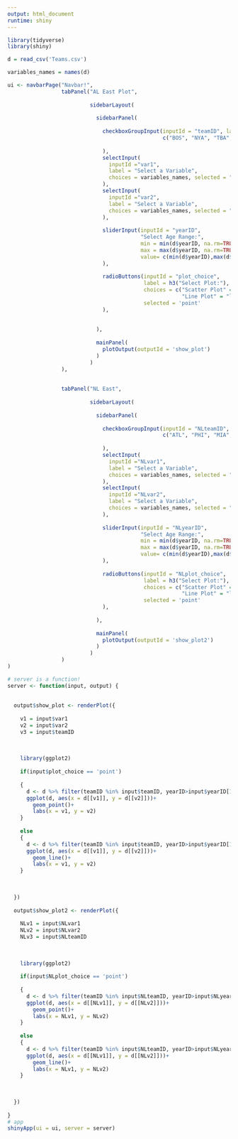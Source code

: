 ```yaml
---
output: html_document
runtime: shiny
---
```

```r
library(tidyverse)
library(shiny)

d = read_csv('Teams.csv')

variables_names = names(d)

ui <- navbarPage("Navbar!",
                 tabPanel("AL East Plot",
                          
                          sidebarLayout(
                            
                            sidebarPanel(
                              
                              checkboxGroupInput(inputId = "teamID", label = "Select AL East Team",
                                                 c("BOS", "NYA", "TBA", "BAL", "TOR"), inline = TRUE
                                                 
                              ),
                              selectInput(
                                inputId ="var1",
                                label = "Select a Variable",
                                choices = variables_names, selected = "yearID"
                              ),
                              selectInput(
                                inputId ="var2",
                                label = "Select a Variable",
                                choices = variables_names, selected = "HR"
                              ),
                              
                              sliderInput(inputId = "yearID",
                                          "Select Age Range:",
                                          min = min(d$yearID, na.rm=TRUE),
                                          max = max(d$yearID, na.rm=TRUE),
                                          value= c(min(d$yearID),max(d$yearID))
                              ),
                              
                              radioButtons(inputId = "plot_choice", 
                                           label = h3("Select Plot:"),
                                           choices = c("Scatter Plot" = "point",
                                                       "Line Plot" = "line"),
                                           selected = 'point'
                              ), 
                              
     
                            ),
                            
                            mainPanel(
                              plotOutput(outputId = 'show_plot')
                            )
                          )
                 ),
                 
                 
                 tabPanel("NL East",
                          
                          sidebarLayout(
                            
                            sidebarPanel(
                              
                              checkboxGroupInput(inputId = "NLteamID", label = "Select NL East Team",
                                                 c("ATL", "PHI", "MIA", "NYN", "WAS"), inline = TRUE
                                                 
                              ),
                              selectInput(
                                inputId ="NLvar1",
                                label = "Select a Variable",
                                choices = variables_names, selected = "yearID"
                              ),
                              selectInput(
                                inputId ="NLvar2",
                                label = "Select a Variable",
                                choices = variables_names, selected = "HR"
                              ),
                              
                              sliderInput(inputId = "NLyearID",
                                          "Select Age Range:",
                                          min = min(d$yearID, na.rm=TRUE),
                                          max = max(d$yearID, na.rm=TRUE),
                                          value= c(min(d$yearID),max(d$yearID))
                              ),
                              
                              radioButtons(inputId = "NLplot_choice", 
                                           label = h3("Select Plot:"),
                                           choices = c("Scatter Plot" = "point",
                                                       "Line Plot" = "line"),
                                           selected = 'point'
                              ), 
                              
                            ),
                            
                            mainPanel(
                              plotOutput(outputId = 'show_plot2')
                            )
                          )
                 )
)

# server is a function! 
server <- function(input, output) {
  
  
  output$show_plot <- renderPlot({
    
    v1 = input$var1
    v2 = input$var2
    v3 = input$teamID
    
    
    
    library(ggplot2)
    
    if(input$plot_choice == 'point')
      
    {
      d <- d %>% filter(teamID %in% input$teamID, yearID>input$yearID[1], yearID<input$yearID[2])
      ggplot(d, aes(x = d[[v1]], y = d[[v2]]))+
        geom_point()+
        labs(x = v1, y = v2)
    }
    
    else
    {
      d <- d %>% filter(teamID %in% input$teamID, yearID>input$yearID[1], yearID<input$yearID[2])
      ggplot(d, aes(x = d[[v1]], y = d[[v2]]))+
        geom_line()+
        labs(x = v1, y = v2)
    }
    
    
    
  })
  
  output$show_plot2 <- renderPlot({
    
    NLv1 = input$NLvar1
    NLv2 = input$NLvar2
    NLv3 = input$NLteamID
    
    
    
    library(ggplot2)
    
    if(input$NLplot_choice == 'point')
      
    {
      d <- d %>% filter(teamID %in% input$NLteamID, yearID>input$NLyearID[1], yearID<input$NLyearID[2])
      ggplot(d, aes(x = d[[NLv1]], y = d[[NLv2]]))+
        geom_point()+
        labs(x = NLv1, y = NLv2)
    }
    
    else
    {
      d <- d %>% filter(teamID %in% input$NLteamID, yearID>input$NLyearID[1], yearID<input$NLyearID[2])
      ggplot(d, aes(x = d[[NLv1]], y = d[[NLv2]]))+
        geom_line()+
        labs(x = NLv1, y = NLv2)
    }
    
    
    
  })
  
}
# app
shinyApp(ui = ui, server = server)
```

